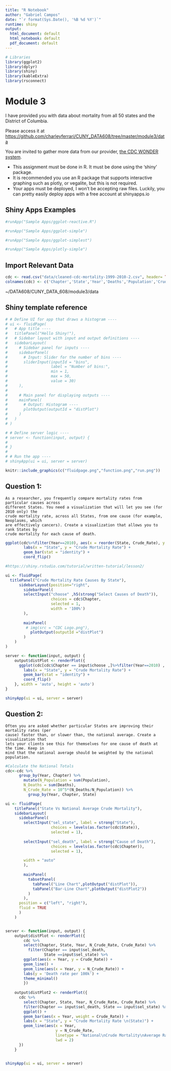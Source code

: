 ```yaml
---
title: "R Notebook"
author: "Gabriel Campos"
date: "`r format(Sys.Date(), '%B %d %Y')`"
runtime: shiny
output:
  html_document: default
  html_notebook: default
  pdf_document: default
---
```


```r
# Libraries
library(ggplot2)
library(dplyr)
library(shiny)
library(kableExtra)
library(rsconnect)
```

# Module 3

I have provided you with data about mortality from all 50 states and the District of Columbia.

Please access it at [https://github.com/charleyferrari/CUNY_DATA608/tree/master/module3/data](https://github.com/GitableGabe/CUNY_DATA_608/tree/master/module3/data)

You are invited to gather more data from our provider, [the CDC WONDER system](https://wonder.cdc.gov/ucd-icd10.html).

* This assignment must be done in R. It must be done using the ‘shiny’ package.
* It is recommended you use an R package that supports interactive graphing such as
plotly, or vegalite, but this is not required.
* Your apps must be deployed, I won’t be accepting raw files. Luckily, you can pretty
easily deploy apps with a free account at shinyapps.io

## Shiny Apps Examples

```r
#runApp("Sample Apps/ggplot-reactive.R")
```

```r
#runApp("Sample Apps/ggplot-simple")
```

```r
#runApp("Sample Apps/ggplot-simplest")
```

```r
#runApp("Sample Apps/plotly-simple")
```

## Import Relevant Data

```r

cdc <- read.csv("data/cleaned-cdc-mortality-1999-2010-2.csv", header= TRUE)
colnames(cdc) <- c('Chapter','State','Year','Deaths','Population','Crude_Rate')

```

~/DATA608/CUNY_DATA_608/module3/data

## Shiny template reference

```r
# # Define UI for app that draws a histogram ----
# ui <- fluidPage(
#   # App title ----
#   titlePanel("Hello Shiny!"),
#   # Sidebar layout with input and output definitions ----
#   sidebarLayout(
#     # Sidebar panel for inputs ----
#     sidebarPanel(
#       # Input: Slider for the number of bins ----
#       sliderInput(inputId = "bins",
#                   label = "Number of bins:",
#                   min = 1,
#                   max = 50,
#                   value = 30)
#     ),
# 
#     # Main panel for displaying outputs ----
#     mainPanel(
#       # Output: Histogram ----
#       plotOutput(outputId = "distPlot")
#     )
#   )
# )

# # Define server logic ----
# server <- function(input, output) {
#   
# }
# 
# # Run the app ----
# shinyApp(ui = ui, server = server)
```

```r
knitr::include_graphics(c("fluidpage.png","function.png","run.png"))
```





## Question 1:
    As a researcher, you frequently compare mortality rates from particular causes across
    different States. You need a visualization that will let you see (for 2010 only) the
    crude mortality rate, across all States, from one cause (for example, Neoplasms, which
    are effectively cancers). Create a visualization that allows you to rank States by 
    crude mortality for each cause of death.
    
```r
ggplot(cdc%>%filter(Year==2010), aes(x = reorder(State, Crude_Rate), y = Crude_Rate)) +
        labs(x = "State", y = "Crude Mortality Rate") +  
        geom_bar(stat = "identity") +
        coord_flip()
```
    
    
    
```r

#https://shiny.rstudio.com/tutorial/written-tutorial/lesson2/

ui <- fluidPage(
  titlePanel("Crude Mortality Rate Causes By State"), 
      sidebarLayout(position="right",
        sidebarPanel(
        selectInput("choose" ,h5(strong("Select Causes of Death")), 
                    choices = cdc$Chapter, 
                    selected = 1,
                    width = '100%')
        ),
        
        mainPanel(
         # img(src = "CDC Logo.png"),
           plotOutput(outputId ="distPlot")
        )
    )
)

server <- function(input, output) {
    output$distPlot <- renderPlot({
      ggplot(cdc[cdc$Chapter == input$choose ,]%>%filter(Year==2010) , aes(x = reorder(State, Crude_Rate), y = Crude_Rate)) +
        labs(x = "State", y = "Crude Mortality Rate") +  
        geom_bar(stat = "identity") +
        coord_flip()
    }, width = 'auto', height = 'auto')
}

shinyApp(ui = ui, server = server)
```


## Question 2:
    Often you are asked whether particular States are improving their mortality rates (per
    cause) faster than, or slower than, the national average. Create a visualization that
    lets your clients see this for themselves for one cause of death at the time. Keep in
    mind that the national average should be weighted by the national population.

```r
#Calculate the National Totals
cdc<-cdc %>%
      group_by(Year, Chapter) %>%
        mutate(N_Population = sum(Population),
        N_Deaths = sum(Deaths), 
        N_Crude_Rate = 10^5*(N_Deaths/N_Population)) %>% 
          group_by(Year, Chapter, State) 
```



```r
ui <- fluidPage(
    titlePanel("State Vs National Average Crude Mortality"), 
    sidebarLayout( 
      sidebarPanel(
        selectInput("sel_state", label = strong("State"), 
                    choices = levels(as.factor(cdc$State)), 
                    selected = 1),
    
        selectInput("sel_death", label = strong("Cause of Death"), 
                    choices = levels(as.factor(cdc$Chapter)), 
                    selected = 1),

        width = "auto"
        ),
        
        mainPanel(
          tabsetPanel(
            tabPanel("Line Chart",plotOutput("distPlot")),
            tabPanel("Bar-Line Chart",plotOutput("distPlot2"))
          )
        ),
      position = c("left", "right"),
      fluid = TRUE
      )
    )


server <- function(input, output) {
    output$distPlot <- renderPlot({
        cdc %>%
        select(Chapter, State, Year, N_Crude_Rate, Crude_Rate) %>% 
          filter(Chapter == input$sel_death,
                 State ==input$sel_state) %>%
        ggplot(aes(x = Year, y = Crude_Rate)) +
        geom_line() +
        geom_line(aes(x = Year, y = N_Crude_Rate)) +
        labs(y = 'Death rate per 100k') +
        theme_minimal()
        })
    
    output$distPlot2 <- renderPlot({
      cdc %>% 
        select(Chapter, State, Year, N_Crude_Rate, Crude_Rate) %>%
        filter(Chapter == input$sel_death, State == input$sel_state) %>%
        ggplot() +
        geom_bar(aes(x = Year, weight = Crude_Rate)) +
        labs(x = "State", y = "Crude Mortality Rate \n(State)") +
        geom_line(aes(x = Year,
                      y = N_Crude_Rate,
                      linetype = "National\nCrude Mortality\nAverage Rate"),
                      lwd = 2)
      })
    }


shinyApp(ui = ui, server = server)
```



